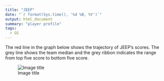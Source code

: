 ```yaml
---
title: "JEEP"
date: "`r format(Sys.time(), '%d %B, %Y')`"
output: html_document
summary: "player profile"
tags:
  - GS
---
```


The red line in the graph below shows the trajectory of JEEP's scores. The grey line shows the team median and the grey ribbon indicates the range from top five score to bottom five score.

![Image title](JEEP.jpg)
